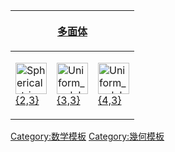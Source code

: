 {| class="wikitable"
!colspan=4|[[正多面体|多面体]]
![[正多边形镶嵌|欧式镶嵌]]
!colspan=4|[[密铺|双曲镶嵌]]
|- align=center
|[[File:Spherical trigonal hosohedron.png|50px]]<BR>[[多面形|{2,3}]]<BR>{{CDD|node_1|2|node|3|node}}
|[[Image:Uniform polyhedron-33-t0.png|50px]]<BR>[[正四面体|{3,3}]]<BR>{{CDD|node_1|3|node|3|node}}
|[[Image:Uniform polyhedron-43-t0.png|50px]]<BR>[[立方体|{4,3}]]<BR>{{CDD|node_1|4|node|3|node}}
|[[Image:Uniform polyhedron-53-t0.png|50px]]<BR>[[正十二面体|{5,3}]]<BR>{{CDD|node_1|5|node|3|node}}
|[[Image:Uniform polyhedron-63-t0.png|50px]]<BR>[[正六边形镶嵌|{6,3}]]<BR>{{CDD|node_1|6|node|3|node}}
|[[File:H2_tiling_237-1.png|50px]]<BR>[[正七边形镶嵌|{7,3}]]<BR>{{CDD|node_1|7|node|3|node}}
|[[File:H2_tiling_238-1.png|50px]]<BR>[[正八边形镶嵌|{8,3}]]<BR>{{CDD|node_1|8|node|3|node}}
|...
|[[File:H2_tiling_23i-1.png|50px]]<BR>[[三階無限邊形鑲嵌|{∞,3}]]<BR>{{CDD|node_1|infin|node|3|node}}
|}
<noinclude>
[[Category:数学模板]]
[[Category:幾何模板]]

</noinclude>